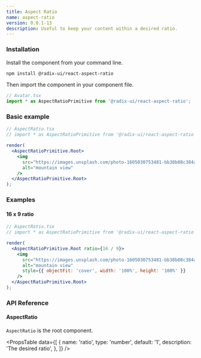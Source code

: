 ```yaml
---
title: Aspect Ratio
name: aspect-ratio
version: 0.0.1-13
description: Useful to keep your content within a desired ratio.
---
```


### Installation

Install the component from your command line.

```bash
npm install @radix-ui/react-aspect-ratio
```

Then import the component in your component file.

```jsx
// Avatar.tsx
import * as AspectRatioPrimitive from '@radix-ui/react-aspect-ratio';
```

### Basic example

```jsx live manual
// AspectRatio.tsx
// import * as AspectRatioPrimitive from '@radix-ui/react-aspect-ratio';

render(
  <AspectRatioPrimitive.Root>
    <img
      src="https://images.unsplash.com/photo-1605030753481-bb38b08c384a?&auto=format&fit=crop&w=800&q=80"
      alt="mountain view"
    />
  </AspectRatioPrimitive.Root>
);
```

### Examples

#### 16 x 9 ratio

```jsx live manual compact
// AspectRatio.tsx
// import * as AspectRatioPrimitive from '@radix-ui/react-aspect-ratio';

render(
  <AspectRatioPrimitive.Root ratio={16 / 9}>
    <img
      src="https://images.unsplash.com/photo-1605030753481-bb38b08c384a?&auto=format&fit=crop&w=800&q=80"
      alt="mountain view"
      style={{ objectFit: 'cover', width: '100%', height: '100%' }}
    />
  </AspectRatioPrimitive.Root>
);
```

### API Reference

#### AspectRatio

`AspectRatio` is the root component.

<PropsTable
  data={[
    {
      name: 'ratio',
      type: 'number',
      default: '1',
      description: 'The desired ratio',
    },
  ]}
/>
